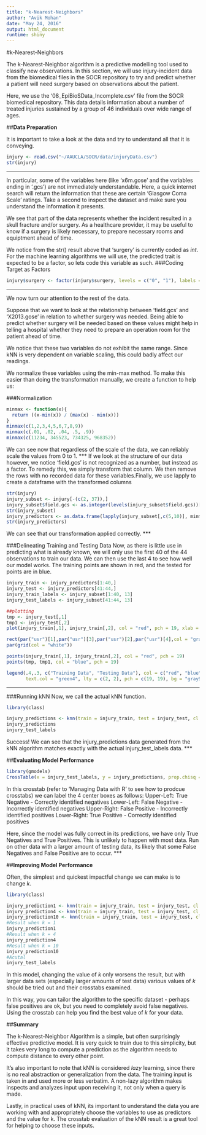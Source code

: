 ---
title: "k-Nearest-Neighbors"
author: "Avik Mohan"
date: "May 24, 2016"
output: html_document
runtime: shiny
---
#k-Nearest-Neighbors

The k-Nearest-Neighbor algorithm is a predictive modelling tool used to classify new observations. In this section, we will use injury-incident data from the biomedical files in the SOCR repository to try and predict whether a patient will need surgery based on observations about the patient.

Here, we use the '08_EpiBioSData_Incomplete.csv' file from the SOCR biomedical repository. This data details information about a number of treated injuries sustained by a group of 46 individuals over  wide range of ages.

##**Data Preparation**

It is important to take a look at the data and try to understand all that it is conveying.

```{r}
injury <- read.csv("~/AAUCLA/SOCR/data/injuryData.csv")
str(injury)
```
*****
In particular, some of the variables here (like 'x6m.gose' and the variables ending in '.gcs') are not immediately understandable. Here, a quick internet search will return the information that these are certain 'Glasgow Coma Scale' ratings. Take a second to inspect the dataset and make sure you understand the information it presents.

We see that part of the data represents whether the incident resulted in a skull fracture and/or surgery. As a healthcare provider, it may be useful to know if a surgery is likely necessary, to prepare necessary rooms and equiptment ahead of time.

We notice from the str() result above that 'surgery' is currently coded as *int*. For the machine learning algorithms we will use, the predicted trait is expected to be a factor, so lets code this variable as such.
###Coding Target as Factors
```{r}
injury$surgery <- factor(injury$surgery, levels = c("0", "1"), labels = c("No", "Yes"))
```
***
We now turn our attention to the rest of the data.

Suppose that we want to look at the relationship between 'field.gcs' and 'X2013.gose' in relation to whether surgery was needed. Being able to predict whether surgery will be needed based on these values might help in telling a hospital whether they need to prepare an operation room for the patient ahead of time.

We notice that these two variables do not exhibit the same range. Since kNN is very dependent on variable scaling, this could badly affect our readings. 

We normalize these variables using the min-max method. To make this easier than doing the transformation manually, we create a function to help us:

###Normalization

```{r}
minmax <- function(x){
  return ((x-min(x)) / (max(x) - min(x)))
}
minmax(c(1,2,3,4,5,6,7,8,9))
minmax(c(.01, .02, .04, .5, .9))
minmax(c(11234, 345523, 734325, 968352))
```

We can see now that regardless of the scale of the data, we can reliably scale the values from 0 to 1.
***
If we look at the structure of our data however, we notice 'field.gcs' is not recognized as a number, but instead as a factor. To remedy this, we simply transform that column. We then remove the rows with no recorded data for these variables.Finally, we use lapply to create a dataframe with the transformed columns
```{r}
str(injury)
injury_subset <- injury[-(c(2, 37)),]
injury_subset$field.gcs <- as.integer(levels(injury_subset$field.gcs))[injury_subset$field.gcs]
str(injury_subset)
injury_predictors <- as.data.frame(lapply(injury_subset[,c(5,10)], minmax))
str(injury_predictors)
```

We can see that our transformation applied correctly.
***

###Delineating Training and Testing Data
Now, as there is little use in predicting what is already known, we will only use the first 40 of the 44 observations to train our data. We can then use the last 4 to see how well our model works. The training points are shown in red, and the tested for points are in blue.

```{r}
injury_train <- injury_predictors[1:40,]
injury_test <- injury_predictors[41:44,]
injury_train_labels <- injury_subset[1:40, 13] 
injury_test_labels <- injury_subset[41:44, 13]

##plotting
tmp <- injury_test[,1]
tmp1 <- injury_test[,2]
plot(injury_train[,1], injury_train[,2], col = "red", pch = 19, xlab = "field.gcs", ylab = "X2013.gose", main = "Training vs Testing Data for kNN", grid(), bg = "gray90")

rect(par("usr")[1],par("usr")[3],par("usr")[2],par("usr")[4],col = "gray")
par(grid(col = "white"))

points(injury_train[,1], injury_train[,2], col = "red", pch = 19)
points(tmp, tmp1, col = "blue", pch = 19)

legend(.4,.3, c("Training Data", "Testing Data"), col = c("red", "blue"),
       text.col = "green4", lty = c(2, 2), pch = c(19, 19), bg = "gray90")
```
***

###Running kNN
Now, we call the actual kNN function.

```{r}
library(class)

injury_predictions <- knn(train = injury_train, test = injury_test, cl = injury_train_labels, k = 3)
injury_predictions
injury_test_labels
```

Success! We can see that the injury_predictions data generated from the kNN algorithm matches exactly with the actual injury_test_labels data.
***

##**Evaluating Model Performance**
```{r}
library(gmodels)
CrossTable(x = injury_test_labels, y = injury_predictions, prop.chisq = FALSE)
```

In this crosstab (refer to 'Managing Data with R' to see how to prodcue crosstabs) we can label the 4 center boxes as follows:
Upper-Left: True Negative - Correctly identified negatives
Lower-Left: False Negative - Incorrectly identified negatives
Upper-Right: False Positive - Incorrectly identified positives
Lower-Right: True Positive - Correctly identified positives

Here, since the model was fully correct in its predictions, we have only True Negatives and True Positives. This is unlikely to happen with most data. Run on other data with a larger amount of testing data, its likely that some False Negatives and False Positive are to occur.
***

##**Improving Model Performance**

Often, the simplest and quickest impactful change we can make is to change *k*.

```{r}
library(class)

injury_prediction1 <- knn(train = injury_train, test = injury_test, cl = injury_train_labels, k = 1)
injury_prediction4 <- knn(train = injury_train, test = injury_test, cl = injury_train_labels, k = 4)
injury_prediction10 <- knn(train = injury_train, test = injury_test, cl = injury_train_labels, k = 10)
#Result when k = 1
injury_prediction1
#Result when k = 4
injury_prediction4
#Result when k = 10
injury_prediction10
#Acutal
injury_test_labels
```

In this model, changing the value of *k* only worsens the result, but with larger data sets (especially larger amounts of test data) various values of *k* should be tried out and their crosstabs examined.

In this way, you can tailor the algorithm to the specific dataset - perhaps false positives are ok, but you need to completely avoid false negatives. Using the crosstab can help you find the best value of *k* for your data.

##**Summary**

The k-Nearest-Neighbor Algorithm is a simple, but often surprisingly effective predictive model. It is very quick to train due to this simplicity, but it takes very long to compute a prediction as the algorithm needs to compute distance to every other point.

It's also important to note that kNN is considered *lazy* learning, since there is no real abstraction or generalization from the data. The training input is taken in and used more or less verbatim. A non-lazy algorithm makes inspects and analyzes input upon receiving it, not only when a query is made.

Lastly, in practical uses of kNN, its important to understand the data you are working with and appropriately choose the variables to use as predictors and the value for k. The crosstab evaluation of the kNN result is a great tool for helping to choose these inputs.